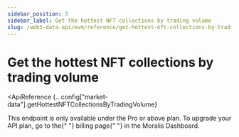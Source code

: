 ```yaml
---
sidebar_position: 3
sidebar_label: Get the hottest NFT collections by trading volume
slug: /web3-data-api/evm/reference/get-hottest-nft-collections-by-trading-volume
---
```



# Get the hottest NFT collections by trading volume

<ApiReference
  {...config["market-data"].getHottestNFTCollectionsByTradingVolume}
>
  <Admonition type="info" icon="💡" title="PREMINUM ENDPOINT">
    <p>
      This endpoint is only available under the Pro or above plan. To upgrade
      your API plan, go to the{" "}
      <Link href="https://admin.moralis.io/account/billing">billing page</Link>{" "}
      in the Moralis Dashboard.
    </p>
  </Admonition>
</ApiReference>
